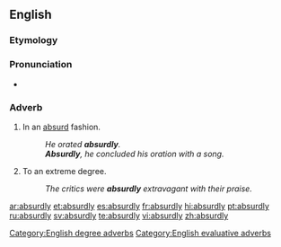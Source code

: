==English==

===Etymology===
{{suffix|absurd|ly}}

===Pronunciation===
*{{audio|en-us-absurdly.ogg|Audio (US)}}

===Adverb===
{{en-adv}}

#In an [[absurd]] fashion.
#: ''He orated '''absurdly'''.''
#: '''''Absurdly''', he concluded his oration with a song.''
#To an extreme degree.
#: ''The critics were '''absurdly''' extravagant with their praise.''

[[Category:English degree adverbs]]
[[Category:English evaluative adverbs]]

[[ar:absurdly]]
[[et:absurdly]]
[[es:absurdly]]
[[fr:absurdly]]
[[hi:absurdly]]
[[pt:absurdly]]
[[ru:absurdly]]
[[sv:absurdly]]
[[te:absurdly]]
[[vi:absurdly]]
[[zh:absurdly]]